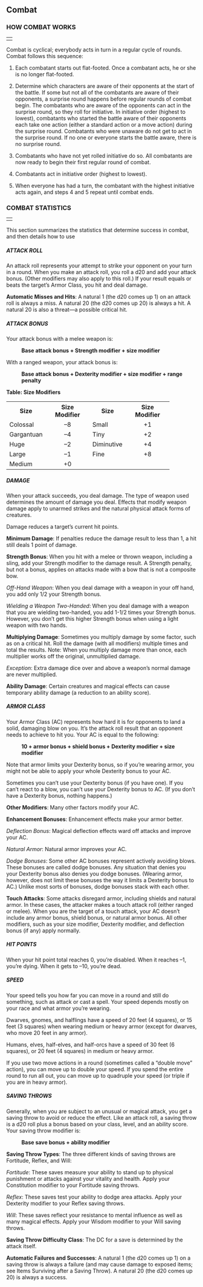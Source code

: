 
<a id="combat"></a><h2>Combat</h2>
<a id="how-combat-works"></a><h3>HOW COMBAT WORKS</h3>
<table border="0" cellpadding="0" cellspacing="0" style="width: 100%">
<tbody>
<tr>
<td class="line"> </td>
</tr>
</tbody>
</table>
<p class="initial">Combat is cyclical; everybody acts in turn in
a regular cycle of rounds. Combat follows this sequence:</p>
<ol>
<li>
<p>Each combatant starts out flat-footed. Once a combatant
acts, he or she is no longer flat-footed.</p>
</li>
<li>
<p>Determine which characters are aware of their opponents at
the start of the battle. If some but not all of the combatants are
aware of their opponents, a surprise round happens before regular
rounds of combat begin. The combatants who are aware of the opponents
can act in the surprise round, so they roll for initiative. In
initiative order (highest to lowest), combatants who started the battle
aware of their opponents each take one action (either a standard action
or a move action) during the surprise round. Combatants who were
unaware do not get to act in the surprise round. If no one or everyone
starts the battle aware, there is no surprise round.</p>
</li>
<li>
<p>Combatants who have not yet rolled initiative do so. All
combatants are now ready to begin their first regular round of combat.</p>
</li>
<li>
<p>Combatants act in initiative order (highest to lowest).</p>
</li>
<li>
<p>When everyone has had a turn, the combatant with the
highest initiative acts again, and steps 4 and 5 repeat until combat
ends.</p>
</li>
</ol>
<a id="combat-statistics"></a><h3>COMBAT STATISTICS</h3>
<table border="0" cellpadding="0" cellspacing="0" style="width: 100%">
<tbody>
<tr>
<td class="line"> </td>
</tr>
</tbody>
</table>
<p class="initial">This section summarizes the statistics that
determine success in combat, and then details how to use</p>
<a id="attack-roll"></a><h5>ATTACK ROLL</h5>
<p class="initial">An attack roll represents your attempt to
strike your opponent on your turn in a round. When you make an attack
roll, you roll a d20 and add your attack bonus. (Other modifiers may
also apply to this roll.) If your result equals or beats the target&#8217;s
Armor Class, you hit and deal damage.</p>
<a id="automatic-misses-and-hits"></a><p><b>Automatic Misses and Hits</b>: A natural 1 (the d20 comes
up 1) on an attack roll is always a miss. A natural 20 (the d20 comes
up 20) is always a hit. A natural 20 is also a threat&#8212;a possible
critical hit.</p>
<a id="attack-bonus"></a><h5>ATTACK BONUS</h5>
<p>Your attack bonus with a melee weapon is:</p>
<dl>
<dd><b>Base attack bonus + Strength modifier + size modifier</b></dd>
</dl>
<p>With a ranged weapon, your attack bonus is:</p>
<dl>
<dd><b>Base attack bonus + Dexterity modifier + size modifier +
range penalty</b></dd>
</dl>


<a id="table-size-modifiers"></a><p><b>Table: Size Modifiers</b></p>
<table border="0" cellpadding="1" cellspacing="0">
<tbody>
<tr>
<th style="width: 80px">Size</th>
<th style="width: 100px">Size Modifier</th>
<th style="width: 80px">Size</th>
<th style="width: 100px">Size Modifier</th>
</tr>
<tr class="odd-row">
<td>Colossal</td>
<td align="center">&#8211;8</td>
<td>Small</td>
<td align="center">+1</td>
</tr>
<tr>
<td>Gargantuan</td>
<td align="center">&#8211;4</td>
<td>Tiny</td>
<td align="center">+2</td>
</tr>
<tr class="odd-row">
<td>Huge</td>
<td align="center">&#8211;2</td>
<td>Diminutive</td>
<td align="center">+4</td>
</tr>
<tr>
<td>Large</td>
<td align="center">&#8211;1</td>
<td>Fine</td>
<td align="center">+8</td>
</tr>
<tr class="odd-row">
<td>Medium</td>
<td align="center">+0</td>
<td>

</td>
<td>

</td>
</tr>
</tbody>
</table>
<a id="damage"></a><h5>DAMAGE</h5>
<p class="initial">When your attack succeeds, you deal damage.
The type of weapon used determines the amount of damage you deal.
Effects that modify weapon damage apply to unarmed strikes and the
natural physical attack forms of creatures.</p>
<p>Damage reduces a target&#8217;s current hit points.</p>
<a id="minimum-damage"></a><p><b>Minimum Damage</b>: If penalties reduce the damage result
to less than 1, a hit still deals 1 point of damage.</p>
<a id="strength--bonus"></a><p><b>Strength Bonus</b>: When you hit with a melee or thrown
weapon, including a sling, add your Strength modifier to the damage
result. A Strength penalty, but not a bonus, applies on attacks made
with a bow that is not a composite bow.</p>
<a id="off-hand-weapon"></a><p><i>Off-Hand Weapon</i>: When you deal damage with a weapon in
your off hand, you add only 1/2 your Strength bonus.</p>
<a id="wielding-a-weapon-two-handed"></a><p><i>Wielding a Weapon Two-Handed</i>: When you deal damage with
a weapon that you are wielding two-handed, you add 1-1/2 times your
Strength bonus. However, you don&#8217;t get this higher Strength bonus when
using a light weapon with two hands.</p>
<a id="multiplying-damage"></a><p><b>Multiplying Damage</b>: Sometimes you multiply damage by
some factor, such as on a critical hit. Roll the damage (with all
modifiers) multiple times and total the results. Note: When you
multiply damage more than once, each multiplier works off the original,
unmultiplied damage.</p>
<p><i>Exception</i>: Extra damage dice over and above a weapon&#8217;s
normal damage are never multiplied.</p>
<a id="ability-damage"></a><p><b>Ability Damage</b>: Certain creatures and magical effects
can cause temporary ability damage (a reduction to an ability score).</p>
<a id="armor-class"></a><h5>ARMOR CLASS</h5>
<p class="initial">Your Armor Class (AC) represents how hard it
is for opponents to land a solid, damaging blow on you. It&#8217;s the attack
roll result that an opponent needs to achieve to hit you. Your AC is
equal to the following:</p>
<dl>
<dd>
<p><b>10 + armor bonus + shield bonus + Dexterity modifier +
size modifier</b></p>
</dd>
</dl>
<p>Note that armor limits your Dexterity bonus, so if you&#8217;re
wearing armor, you might not be able to apply your whole Dexterity
bonus to your AC.</p>
<p>Sometimes you can&#8217;t use your Dexterity bonus (if you have
one). If you can&#8217;t react to a blow, you can&#8217;t use your Dexterity bonus
to AC. (If you don&#8217;t have a Dexterity bonus, nothing happens.)</p>
<a id="armor-other-modifiers"></a><p><b>Other Modifiers</b>: Many other factors modify your AC.</p>
<a id="armor-enhancement-bonuses"></a><p><b>Enhancement Bonuses</b>: Enhancement effects make your
armor better.</p>
<a id="deflection-bonus"></a><p><i>Deflection Bonus</i>: Magical deflection effects ward off
attacks and improve your AC.</p>
<a id="natural-armor"></a><p><i>Natural Armor</i>: Natural armor improves your AC.</p>
<a id="dodge-bonuses"></a><p><i>Dodge Bonuses</i>: Some other AC bonuses represent actively
avoiding blows. These bonuses are called dodge bonuses. Any situation
that denies you your Dexterity bonus also denies you dodge bonuses.
(Wearing armor, however, does not limit these bonuses the way it limits
a Dexterity bonus to AC.) Unlike most sorts of bonuses, dodge bonuses
stack with each other.</p>
<a id="touch-attacks"></a><p><b>Touch Attacks</b>: Some attacks disregard armor, including
shields and natural armor. In these cases, the attacker makes a touch
attack roll (either ranged or melee). When you are the target of a
touch attack, your AC doesn&#8217;t include any armor bonus, shield bonus, or
natural armor bonus. All other modifiers, such as your size modifier,
Dexterity modifier, and deflection bonus (if any) apply normally.</p>
<a id="hit-points"></a><h5>HIT POINTS</h5>
<p class="initial">When your hit point total reaches 0, you&#8217;re
disabled. When it reaches &#8211;1, you&#8217;re dying. When it gets to &#8211;10, you&#8217;re
dead.</p>
<a id="speed"></a><h5>SPEED</h5>
<p class="initial">Your speed tells you how far you can move in a
round and still do something, such as attack or cast a spell. Your
speed depends mostly on your race and what armor you&#8217;re wearing.</p>
<p>Dwarves, gnomes, and halflings have a speed of 20 feet (4
squares), or 15 feet (3 squares) when wearing medium or heavy armor
(except for dwarves, who move 20 feet in any armor).</p>
<p>Humans, elves, half-elves, and half-orcs have a speed of 30
feet (6 squares), or 20 feet (4 squares) in medium or heavy armor.</p>
<p>If you use two move actions in a round (sometimes called a
&#8220;double move&#8221; action), you can move up to double your speed. If you
spend the entire round to run all out, you can move up to quadruple
your speed (or triple if you are in heavy armor).</p>
<a id="saving-throws"></a><h5>SAVING THROWS</h5>
<p class="initial">Generally, when you are subject to an unusual
or magical attack, you get a saving throw to avoid or reduce the
effect. Like an attack roll, a saving throw is a d20 roll plus a bonus
based on your class, level, and an ability score. Your saving throw
modifier is:</p>
<dl>
<dd>
<p><b>Base save bonus + ability modifier</b></p>
</dd>
</dl>
<a id="saving-throw-types"></a><p><b>Saving Throw Types</b>: The three different kinds of saving
throws are Fortitude, Reflex, and Will:</p>
<a id="fotitude"></a><p><i>Fortitude</i>: These saves measure your ability to stand up
to physical punishment or attacks against your vitality and health.
Apply your Constitution modifier to your Fortitude saving throws. </p>
<a id="fortitude"></a><p><i>Reflex</i>: These saves test your ability to dodge area
attacks. Apply your Dexterity modifier to your Reflex saving throws. </p>
<a id="will"></a><p><i>Will</i>: These saves reflect your resistance to mental
influence as well as many magical effects. Apply your Wisdom modifier
to your Will saving throws.</p>
<a id="saving-throw-difficulty-class"></a><p><b>Saving Throw Difficulty Class</b>: The DC for a save is
determined by the attack itself.</p>
<a id="automatic-failures-and-successes"></a><p><b>Automatic Failures and Successes</b>: A natural 1 (the d20
comes up 1) on a saving throw is always a failure (and may cause damage
to exposed items; see Items Surviving after a Saving Throw). A natural
20 (the d20 comes up 20) is always a success.</p>



